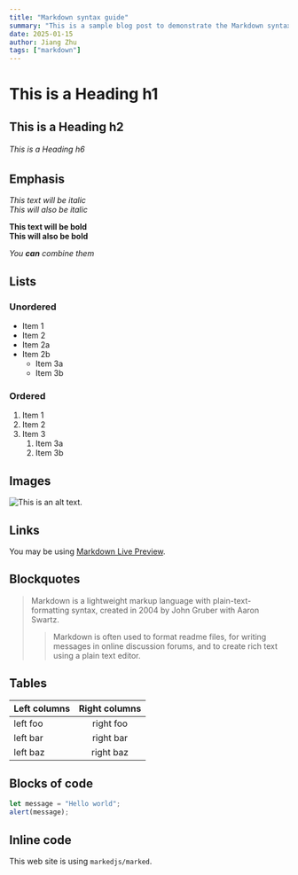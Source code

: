 ```yaml
---
title: "Markdown syntax guide"
summary: "This is a sample blog post to demonstrate the Markdown syntax guide. In this blog post, we will cover the basics of Markdown syntax, including headers, lists, images, links, and more. Whether you're a seasoned writer or just starting out, this guide will help you get the hang of Markdown and create beautiful content."
date: 2025-01-15
author: Jiang Zhu
tags: ["markdown"]
---
```


# This is a Heading h1

## This is a Heading h2

###### This is a Heading h6

## Emphasis

_This text will be italic_  
_This will also be italic_

**This text will be bold**  
**This will also be bold**

_You **can** combine them_

## Lists

### Unordered

- Item 1
- Item 2
- Item 2a
- Item 2b
  - Item 3a
  - Item 3b

### Ordered

1. Item 1
2. Item 2
3. Item 3
   1. Item 3a
   2. Item 3b

## Images

![This is an alt text.](https://markdownlivepreview.com/image/sample.webp "This is a sample image.")

## Links

You may be using [Markdown Live Preview](https://markdownlivepreview.com/).

## Blockquotes

> Markdown is a lightweight markup language with plain-text-formatting syntax, created in 2004 by John Gruber with Aaron Swartz.
>
> > Markdown is often used to format readme files, for writing messages in online discussion forums, and to create rich text using a plain text editor.

## Tables

| Left columns | Right columns |
| ------------ | :-----------: |
| left foo     |   right foo   |
| left bar     |   right bar   |
| left baz     |   right baz   |

## Blocks of code

```js
let message = "Hello world";
alert(message);
```

## Inline code

This web site is using `markedjs/marked`.
